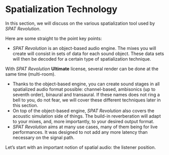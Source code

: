 # Spatialization Technology {#spat-technology}

In this section, we will discuss on the various spatialization tool used by _SPAT Revolution_.

Here are some straight to the point key points:

+ _SPAT Revolution_ is an object-based audio engine. The mixes you will create will consist in sets of data for each sound object. These data sets will then be decoded for a certain type of spatialization technique.

:::{.callout-note}
With _SPAT Revolution_ **Ultimate** license, several render can be done at the same time (multi-room).
:::

+ Thanks to the object-based engine, you can create sound stages in all spatialized audio format possible: channel-based, ambisonics (up to seventh order), binaural and transaural. If these names does not ring a bell to you, do not fear, we will cover these different techniques later in this section.
+ On top of the object-based engine, _SPAT Revolution_ also covers the acoustic simulation side of things. The build-in reverberation will adapt to your mixes, and, more importantly, to your desired output format.
+ _SPAT Revolution_ aims at many use cases, many of them being for live performances. It was designed to not add any more latency than necessary on the signal path.

Let's start with an important notion of spatial audio: the listener position.

<!-- TODO : NEED PICTURE HERE -->
